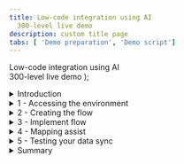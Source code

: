 ```yaml
---
title: Low-code integration using AI
  300-level live demo
description: custom title page
tabs: [ 'Demo preparation', 'Demo script']
---
```


  <span>
    Low-code integration using AI <br /> 300-level live demo
  </span> );

<span id="top"></span>

<details>
<summary>Introduction</summary>

<br/>

Data mapping is among the most important design steps in building an integration flow. This design-time task is usually the most tedious, time-consuming, complex, and error-prone because it requires deep understanding of all the data fields on the source and target systems. Building a successful data mapping also requires business analysis, domain expertise and technical knowledge on both source and target systems.
Our goal in creating Mapping Assist was to simplify and automate data mapping, and when coupled with the extensive list of pre-built, security rich connectors, can accelerate the delivery of value to the business through integration.

<br/>

This demo uses AI and low-code integration to synchronize contact information between Salesforce and Insightly CRM.  We will recognize and automatically match high confidence field matches and recommend and assist with matching other fields where there is lower confidence. The mapping assist capability learns from prior accepted matches to raise the confidence levels in the future.

<br/>

Using AI assisted mapping we can reduce errors and speed integration development.

<br/>

In the demo, we will execute the following steps: <br/>
•	Access the Cloud Pak for Integration environment and explore the capabilities <br/>
•	Create and implement an API enabled flow to map the fields for “contact” between Salesforce and Insightly CRM <br/>
•	Auto map all fields wherever the matching confidence is higher than 80% <br/>
•	Process relevant and fine-grained field level suggestions that are provided when confidence is between 30%-100% <br/>
•	Generate a data transformation when the field formats do not match <br/>
•	Execute the flow to see the results <br/>

<br/>

Let’s get started!

<br/>

(Demo slides [here](./Mapping-Assist-Opening-and-Closing-Slides.pptx))

<br/>

</details>

<details>
<summary>1 - Accessing the environment</summary>

<br/>

| **1.1** | **Log in to Cloud Pak for Integration** |
| :--- | :--- |
| **Actions** | Open Cloud Pak for Integration and click on **IBM provided credentials (admin only)** <br/><br/> Log in with your admin user and password |
| **Narration** | As businesses execute a digital transformation, every organization seeks to move faster than before. But going fast without the right approach, guided by real-world operational data, has caused 70% of digital transformations to fail. A new approach with automation and continuous improvement fed by AI algorithms is required. IBM Cloud Pak for Integration is a hybrid integration solution that provides an automated and closed-loop lifecycle across multiple styles of enterprise integration. With IBM Cloud Pak for Integration, companies can speed integration development, reduce costs and maintain enhanced security, governance and availability. Let’s see IBM Cloud Pak for Integration in action. Here I have a cloud version of the product on IBM Cloud. Let me log in. |
| **Screenshots** | <br/> ![](images/mapping-assist-1-1-1.png) <br/><br/> ![](images/mapping-assist-1-1-2.png) |

| **1.2** | **Cloud Pak for Integration home** |
| :--- | :--- |
| **Action** | Show the home page and click on **Integration Capabilities** |
| **Narration** | Welcome to IBM Cloud Pak for Integration! We’re now at the home screen showing all the capabilities of the Cloud Pak brought together in one place. Specialized integration capabilities — for API management, application integration, messaging and more — are built on top of powerful automation services. Let’s see the Integration Capabilities available in this Cloud Pak for Integration. |
| **Screenshot** | <br/> ![](images/mapping-assist-1-2-1.png) |

| **1.3** | **Cloud Pak for Integration home** |
| :--- | :--- |
| **Action** | Show the **Integration Capabilities** page and open the Designer (**ace-designer-demo**) |
| **Narration** | As you can see, through a single interface you are able to access all the integration capabilities your team needs, including API Management, Application Integration, Enterprise Messaging, Events, and High-Speed Transfer. <br/><br/> In this demo, we use the App Connect Designer mapping assist capability to speed the transformation of complex data formats used by cloud applications such as Salesforce and Insightly. Let’s open our App Connect Designer. |
| **Screenshot** | <br/> ![](images/mapping-assist-1-3-1.png) |

<br/>

**[Go to top](#top)**

</details>

<details>
<summary>2 - Creating the flow</summary>

<br/>

| **2.1** | **Create flows for an API** |
| :--- | :--- |
| **Actions** | Click **Create flows for an API** (1) <br/><br/> In the API title, replace Untitled API with **Contact API** (2) <br/><br/> In the model name, enter **Contact** and click on **Create model** (3) |
| **Narration** | Here we are in the designer tooling. This is where we can create all our API integration flows and manage our connectivity to our services and endpoints. As we begin, there is nothing here yet, so let’s build some integration logic. Let’s see how simple it is to create our flow for an API. First, we need to create a model for our contact. |
| **Screenshots** | <br/> ![](images/mapping-assist-2-1-1.png) <br/><br/> ![](images/mapping-assist-2-1-2.png) |

| **2.2** | **Create properties** |
| :--- | :--- |
| **Actions** | In the property name, enter **ID**, click **Add property** <br/><br/> Repeat the same steps to include **FirstName**, **LastName**, **Email**, **Address**, **Phone**, and **Mobile** (1) <br/><br/> Click on **Operations** (2) |
| **Narration** | Let's start by defining our properties. There will be an ID, First Name, Last Name, Email, Address, Phone and Mobile Phone. As you can see, we are developing our API based on a model.  It's completely model driven and we've just modeled our "contact" object.  Next we'll design and implement the operation that is related to this contact model. |
| **Screenshot** | <br/> ![](images/mapping-assist-2-2-1.png) |

| **2.3** | **Create operation** |
| :--- | :--- |
| **Actions** | On the **Select an operation to add** combobox, select **Create Contact** (1) <br/><br/> Then, click **Implement flow** (2) |
| **Narration** | First, we select the 'Create Contact' operation. This operation syncs the data from Salesforce to Insightly CRM. Let's implement our API flow. |
| **Screenshot** | <br/> ![](images/mapping-assist-2-3-1.png) |

<br/>

**[Go to top](#top)**

</details>

<details>
<summary>3 - Implement flow</summary>

<br/>

| **3.1** | **Adjust response** |
| :--- | :--- |
| **Actions** | Click on the **Response** node (1) <br/><br/> Enter **ID** in the *ID field (2), and select the request **ID** (3) object |
| **Narration** | Here we have our demo flow. In the designer flow editor, we can edit and change our flow. Before we start to create our flow, let's adjust the Response. Because we will not use the API response, we can have a really simple response. We just need to have a response ID. |
| **Screenshots** | <br/> ![](images/mapping-assist-3-0-1.png) <br/><br/> ![](images/mapping-assist-3-0-2.png) |

| **3.2** | **Retrieve contacts** |
| :--- | :--- |
| **Actions** | Click the **plus** icon (1) <br/><br/> Search for the **Salesforce** connector (2) <br/><br/> From your pre-configured Salesforce connector, select **Retrieve contacts** (3) <br/><br/> Select **Process 10 items from the collection** (4) |
| **Narration** | Our API will be really simple, it will retrieve the contacts from SalesForce and then for each contact that is retrieved we will sync the data to Insightly CRM. Let's include our pre-configured SalesForce connector, and select the retrieve contacts operation. |
| **Screenshots** | <br/> ![](images/mapping-assist-3-1-1.png) <br/><br/> ![](images/mapping-assist-3-1-2.png) <br/><br/> ![](images/mapping-assist-3-1-3.png) |

| **3.3** | **'For each' statement** |
| :--- | :--- |
| **Actions** | Click the **plus** icon (1) <br/><br/> Then, open the **Toolbox** tab (2) and select the **For each** statement (3) <br/><br/> Enter **Contacts** in the *Select the collection of items to process* field (4), and select the **Salesforce Contacts** object (5) |
| **Narration** | Now, we need to add a 'for each' statement, because we need to retrieve all the contacts from SalesForce and for each contact we need to create this contact in the Insightly CRM. We select the SalesForce contacts object as the object to be processed. |
| **Screenshots** | <br/> ![](images/mapping-assist-3-2-1.png) <br/><br/> ![](images/mapping-assist-3-2-2.png) <br/><br/> ![](images/mapping-assist-3-2-3.png) |

| **3.4** | **Create contacts** |
| :--- | :--- |
| **Actions** | On the For each loop, click the **plus** icon (1) <br/><br/> On the Applications tab, search for the **Insightly** connector (2) and select the **Create contact** (3) operation |
| **Narration** | Now we are configuring our flow to connect to the Insightly CRM. Our Insightly account is pre-configured, so we select the Create Contact operation, and mapping assist feature will start to work on background to generate some suggestions for us to populate the target field in Insightly. |
| **Screenshots** | <br/> ![](images/mapping-assist-3-3-1.png) <br/><br/> ![](images/mapping-assist-3-3-2.png) <br/><br/> ![](images/mapping-assist-3-3-3.png) |

<br/>

**[Go to top](#top)**

</details>

<details>
<summary>4 - Mapping assist</summary>

<br/>

| **4.1** | **View suggestions** |
| :--- | :--- |
| **Action** | Show the Mapping Assist suggestions (1) and click **View suggestions** (2) |
| **Narration** | In the node, you can manually define the map between SalesForce and Insightly fields. However, this is difficult because there are lots of fields and the products might use different field names for the same objects. With Mapping Assist, you don't need to type all of these mapping. Let's use AI to simplify our work!  Once the Insightly Create Contact node is added, mapping suggestions are generated and the best possible matches (top suggestions) are presented which can be automatically inserted into fields with a single click. These top suggestions have an 80% (or higher) accuracy rate, and the count (22 suggestions) identifies the total number of fields that will be populated with mappings. |
| **Screenshot** | <br/> ![](images/mapping-assist-4-1-1.png) |

| **4.2** | **Apply suggestions** |
| :--- | :--- |
| **Action** | Show the Mapping Assist suggestions (1) and click **Apply suggestions** (2) |
| **Narration** | By clicking on 'View suggestions,' all suggestions with a confidence score of above 80% are automatically displayed into the Insightly Create Contact node. Note there are suggestions for simple fields as well as more complex nested fields. Mapping Assist uses a pre-trained AI algorithm to provide intelligent, customized data map suggestions. From this interface, we can clear the suggestions, or we can accept and apply the suggestions. |
| **Screenshot** | <br/> ![](images/mapping-assist-4-2-1.png) |

| **4.3** | **Adjust other suggestions** |
| :--- | :--- |
| **Actions** | Click on the **Other address postcode** field (1) <br/><br/> Select the **Other Zip/Postal Code** mapping suggestion (2) <br/><br/> Note: If you have any other field (e.g., date of birth) that is not mapped to the *For each* element (orange icon), replace it to use the *For each* element |
| **Narration** | These 22 suggestions are the fields where the matching confidence is higher than 80%. So mapping assist in the background evaluates this confidence level and only fills the fields that are higher than 80%. But there are also other suggestions for the other fields. And we can see these suggestions too. For example, let's see the field 'Other address postcode.' When we click on the field, we can see a suggestion to map to 'Other Zip/Post Code' from the Salesforce Contact object, with confidence lower than 80% It has a confidence level of 72%. Let's accept this mapping.  In our next run this will be remembered by mapping assist, and it will show for you as one of the top suggestions. To improve accuracy in future mappings, Mapping Assist collects and stores the mapping data in an internal database by tracking your mapping history of flows that are started. For example, as you mapped Other address postcode to Other Zip/Post Code, this mapping is remembered and Mapping Assist suggests it in future flow mappings with a 100% confidence rating and it will be mapped any time a user chooses to Insert Suggestions. |
| **Screenshot** | <br/> ![](images/mapping-assist-4-3-1.png) |

| **4.4** | **Generate a transformation** |
| :--- | :--- |
| **Actions** | On the *Assistant name* field, click on the **Assistant's Name** mapping and select **Generate transformation** (1) <br/><br/> On the *Generate transformation* dialog, enter **John Lennon** as the first source name and enter **J. Lennon** under *'Assistant name' examples (target)* <br/><br/> Repeat the same steps to include four more assistants' names using the same transformation format (e.g., **Paul McCartney**, **P. McCartney**; **George Harrison**, **G. Harrison**; **Ringo Starr**, **R. Starr**; **Pete Best**, **P. Best** (2) br/><br/> Click **Generate transformation** (3) <br/><br/> Click **Insert transformation** (4) <br/><br/> Click **Done** (5) |
| **Narration** | If a text field is populated with a single mapping from a top suggestion or from the Suggested mappings list, but the data format of the 'source' mapping does not match the data format of the 'target' field that is populated, you can generate a JSONata expression to define how the source data should be presented in the target application. Let's explore it with the 'Assistant's Name' field. We just need to select Generate transformation. The Generate transformation panel opens with five blank source and corresponding target fields that you can use for mapping data formats. We just need to provide at least five examples of source and target formats to show the preferred format for the target field. Great! Using Cloud Pak for Integration and the Mapping Assist capability, we were able to easily create a data sync between two CRM solutions without any code. |
| **Screenshots** | <br/> ![](images/mapping-assist-4-4-1.png) <br/><br/> ![](images/mapping-assist-4-4-2.png) <br/><br/> ![](images/mapping-assist-4-4-3.png) |

<br/>

**[Go to top](#top)**

</details>

<details>
<summary>5 - Testing your data sync</summary>

<br/>

| **5.1** | **Checking the target contacts** |
| :--- | :--- |
| **Actions** | Open your **Insightly** home page (1) <br/><br/> Open the **Contacts** view (2) <br/><br/> Check that there are only **21** pre-created contacts and **no** Babara Levy contact (3) |
| **Narration** | Before we test our data sync flow, let's check the contacts that we have available in our target contacts. Let's open our pre-created Insightly CRM account and see the available contacts before we execute the flow. As you can see, we only have 21 pre-created contacts, and we don't have a contact named Babara Levy. After the test of our flow, we should have more 2 or 3 new contacts here, and Babara Levy should be one of our contacts. |
| **Screenshots** | <br/> ![](images/mapping-assist-5-1-1.png) <br/><br/> ![](images/mapping-assist-5-1-2.png) |

| **5.2** | **Testing the API** |
| :--- | :--- |
| **Actions** | Go back to the Cloud Pak for Integration App Connect Designer page <br/><br/> Start your flow (1) <br/><br/> Open the **Test** tab (2) <br/><br/> Click on **POST /Contact** (3) <br/><br/> Open the **Try it** tab (4) <br/><br/> Scroll down to see the body field, and click **Generate** (5) to create some dummy body content <br/><br/> Click on **Send** (6), and you should see a **201 Created** response in the Response field (7) |
| **Narration** | It is time to test our data sync. First, we need to start our flow. Now that the flow is started, let's test it. Because our flow is not using any parameters from the API request to filter the Salesforce Contacts retrieve, you can use any body content to invoke our flow. Great, our data sync was executed. |
| **Screenshots** | <br/> ![](images/mapping-assist-5-2-1.png) <br/><br/> ![](images/mapping-assist-5-2-2.png) <br/><br/> ![](images/mapping-assist-5-2-3.png) |

| **5.3** | **Checking the data sync** |
| :--- | :--- |
| **Actions** | Go back to the **Insightly Contacts** page <br/><br/> Refresh the **Contacts** page (1) <br/><br/> Explore the new contacts (without the sample_data tags) (2) <br/><br/> Click on any contact (e.g., Babara Levy) (3), and show the new format of the assistant's name based on the function that we defined in the flow (4) |
| **Narration** | Now, let's check our new contacts. We should have at least two new contacts. These new contacts are the contacts with Assistant's Name. Because the other contacts do not have the Assistant's name, our transformation function will fail, so the data will not be exported because we are not handling empty Assistant in our function. In a real scenario, we can easily do it.  Let's refresh the contacts page, and voila, here are our new contacts. Let's check the contact to see the new Assistant's name format. Great! Everything works as expected. |
| **Screenshots** | <br/> ![](images/mapping-assist-5-3-1.png) <br/><br/> ![](images/mapping-assist-5-3-2.png) <br/><br/> ![](images/mapping-assist-5-3-3.png) |

<br/>

**[Go to top](#top)**

</details>

<details>
<summary>Summary</summary>

<br/>
As we mentioned at the beginning, data mapping is difficult, time consuming, and error prone.  In this demo we showed how AI powered mapping assist can alleviate these issues.  We can auto map all fields wherever the matching confidence is higher than 80% and process relevant and fine-grained field level suggestions that are provided when confidence is between 30%-100%.  Note that mapping assist learns from these previously selected mappings and will show these as top suggestions when a similar source and target mapping is attempted in the future.  We also generated a data transformation by providing examples of source and target data when fields do not have the same format.  AI is used to determine the pattern and generate the transformation.

<br/>

Using AI powered mapping assist reduces development time and eliminates errors.

<br/>

(Demo slides [here](./Mapping-Assist-Opening-and-Closing-Slides.pptx))

<br/>

**[Go to top](#place1)**

</details>
